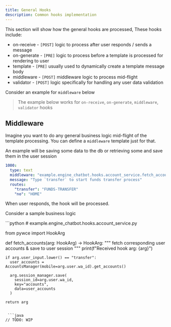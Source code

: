 ```yaml
---
title: General Hooks
description: Common hooks implementation
---
```

This section will show how the general hooks are processed, These hooks include:

- on-receive       - `[POST]` logic to process after user responds / sends a message
- on-generate      - `[PRE]` logic to process before a template is processed for rendering to user
- template         - `[PRE]` usually used to dynamically create a template message body
- middleware       - `[POST]` middleware logic to process mid-flight
- validator        - `[POST]` logic specifically for handling any user data validation


Consider an example for `middleware` below

> The example below works for `on-receive`, `on-generate`, `middleware`, `validator` hooks

## Middleware
Imagine you want to do any general business logic mid-flight of the template processing.
You can define a `middleware` template just for that.

An example will be saving some data to the db or retrieving some and save them in the user session

```yaml
1000:
  type: text
  middleware: "example.engine_chatbot.hooks.account_service.fetch_accounts"
  message: "Type `transfer` to start funds transfer process"
  routes:
    "transfer": "FUNDS-TRANSFER"
    "no": "HOME"
```

When user responds, the hook will be processed.

Consider a sample business logic

<CodeGroup title="Middleware Hook">
  ```python
  # example.engine_chatbot.hooks.account_service.py

  from pywce import HookArg

  def fetch_accounts(arg: HookArg) -> HookArg:
    """
     fetch corresponding user accounts
     & save to user session
    """
    print(f"Received hook arg: {arg}")

    if arg.user_input.lower() == "transfer":
      user_accounts = AccountsManager(mobile=arg.user.wa_id).get_accounts()
    
      arg.session_manager.save(
        session_id=arg.user.wa_id,
        key="accounts",
        data=user_accounts
      )

    return arg
```

 ```java
// TODO: WIP
```

</CodeGroup>
